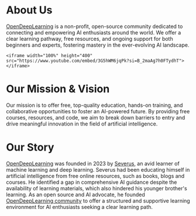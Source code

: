 <h1 style={{ fontSize: "48px", paddingBottom: "10px", textAlign: "center" }}> About Us </h1>

[OpenDeepLearning](#) is a non-profit, open-source community dedicated to connecting and empowering AI enthusiasts around the world. We offer a clear learning pathway, free resources, and ongoing support for both beginners and experts, fostering mastery in the ever-evolving AI landscape.

```mdx-code-block
<iframe width="100%" height="400"
src="https://www.youtube.com/embed/3G5hWM6jqPk?si=B_2maAg7h0FTydhT">
</iframe>
```

<h1 style={{ fontSize: "36px", paddingBottom: "10px", paddingTop: "22px", textAlign: "center" }}> Our Mission & Vision </h1>

Our mission is to offer free, top-quality education, hands-on training, and collaborative opportunities to foster an AI-powered future. By providing free courses, resources, and code, we aim to break down barriers to entry and drive meaningful innovation in the field of artificial intelligence.

<h1 style={{ fontSize: "36px", paddingBottom: "10px", paddingTop: "8px", textAlign: "center" }}> Our Story </h1>

[OpenDeepLearning](#) was founded in 2023 by [Severus](https://github.com/severus27), an avid learner of machine learning and deep learning. Severus had been educating himself in artificial intelligence from free online resources, such as books, blogs and courses. He identified a gap in comprehensive AI guidance despite the availability of learning materials, which also hindered his younger brother's learning. As an open source and AI advocate, he founded [OpenDeepLearning community](https://discord.com/invite/QgZHExcssR) to offer a structured and supportive learning environment for AI enthusiasts seeking a clear learning path.









